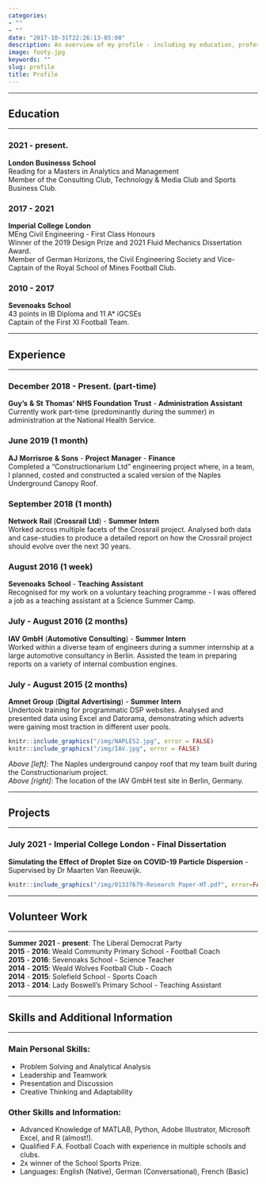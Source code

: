 ```yaml
---
categories:
- ""
- ""
date: "2017-10-31T22:26:13-05:00"
description: An overview of my profile - including my education, professional experience, volunteer work, co-curricular activities and more.
image: footy.jpg
keywords: ""
slug: profile
title: Profile
---
```

***
## Education
***
### 2021 - present.
**London** **Businesss** **School**  
Reading for a Masters in Analytics and Management  
Member of the Consulting Club, Technology & Media Club and Sports Business Club.

### 2017 - 2021
**Imperial** **College** **London**  
MEng Civil Engineering - First Class Honours  
Winner of the 2019 Design Prize and 2021 Fluid Mechanics Dissertation Award.  
Member of German Horizons, the Civil Engineering Society and Vice-Captain of the Royal School of Mines Football Club.

### 2010 - 2017
**Sevenoaks** **School**  
43 points in IB Diploma and 11 A* iGCSEs  
Captain of the First XI Football Team.  
  
 

***
## Experience
***
### December 2018 - Present. (part-time)
**Guy's** **&** **St** **Thomas'** **NHS** **Foundation** **Trust** - **Administration** **Assistant**  
Currently work part-time (predominantly during the summer) in administration at the National Health Service.

### June 2019 (1 month)
**AJ** **Morrisroe** **&** **Sons** -  **Project** **Manager** - **Finance**  
Completed a "Constructionarium Ltd" engineering project where, in a team, I planned, costed and constructed a scaled version of the Naples Underground Canopy Roof. 

### September 2018 (1 month)
**Network** **Rail** (**Crossrail** **Ltd**) - **Summer** **Intern**  
Worked across multiple facets of the Crossrail project. Analysed both data and case-studies to produce a detailed report on how the Crossrail project should evolve over the next 30 years. 

### August 2016 (1 week)
**Sevenoaks** **School** - **Teaching** **Assistant**  
Recognised for my work on a voluntary teaching programme - I was offered a job as a teaching assistant at a Science Summer Camp. 

### July - August 2016 (2 months)
**IAV** **GmbH** (**Automotive** **Consulting**) - **Summer** **Intern**  
Worked within a diverse team of engineers during a summer internship at a large automotive consultancy in Berlin. Assisted the team in preparing reports on a variety of internal combustion engines.

### July - August 2015 (2 months)
**Amnet** **Group** (**Digital** **Advertising**) - **Summer** **Intern**  
Undertook training for programmatic DSP websites. Analysed and presented data using Excel and Datorama, demonstrating which adverts were gaining most traction in different user pools. 

```r
knitr::include_graphics("/img/NAPLES2.jpg", error = FALSE)
knitr::include_graphics("/img/IAV.jpg", error = FALSE)
```

*Above* *[left]*: The Naples underground canpoy roof that my team built during the Constructionarium project.  
*Above* *[right]*: The location of the IAV GmbH test site in Berlin, Germany.  



***
## Projects
***

### July 2021 - Imperial College London - Final Dissertation
**Simulating** **the** **Effect** **of** **Droplet** **Size** **on** **COVID-19** **Particle** **Dispersion** - Supervised by Dr Maarten Van Reeuwijk.

```r
knitr::include_graphics("/img/01337679-Research Paper-HT.pdf", error=FALSE)
```


***
## Volunteer Work
***

**Summer** **2021** - **present**: The Liberal Democrat Party   
**2015** - **2016**: Weald Community Primary School - Football Coach  
**2015** - **2016**: Sevenoaks School - Science Teacher  
**2014** - **2015**: Weald Wolves Football Club - Coach  
**2014** - **2015**: Solefield School - Sports Coach  
**2013** - **2014**: Lady Boswell's Primary School - Teaching Assistant


***
## Skills and Additional Information
***

### Main Personal Skills: 
* Problem Solving and Analytical Analysis
* Leadership and Teamwork
* Presentation and Discussion
* Creative Thinking and Adaptability

### Other Skills and Information:
* Advanced Knowledge of MATLAB, Python, Adobe Illustrator, Microsoft Excel, and R (almost!).
* Qualified F.A. Football Coach with experience in multiple schools and clubs. 
* 2x winner of the School Sports Prize.
* Languages: English (Native), German (Conversational), French (Basic)

